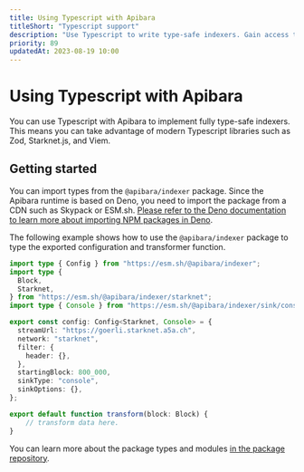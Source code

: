 ```yaml
---
title: Using Typescript with Apibara
titleShort: "Typescript support"
description: "Use Typescript to write type-safe indexers. Gain access to libraries such as Zod, Starknet.js, and Viem."
priority: 89
updatedAt: 2023-08-19 10:00
---
```


# Using Typescript with Apibara

You can use Typescript with Apibara to implement fully type-safe indexers. This
means you can take advantage of modern Typescript libraries such as Zod,
Starknet.js, and Viem.


## Getting started

You can import types from the `@apibara/indexer` package. Since the Apibara
runtime is based on Deno, you need to import the package from a CDN such as
Skypack or ESM.sh. [Please refer to the Deno documentation to learn more about
importing NPM packages in Deno](https://deno.land/manual/node/cdns).

The following example shows how to use the `@apibara/indexer` package to type
the exported configuration and transformer function.

```ts
import type { Config } from "https://esm.sh/@apibara/indexer";
import type {
  Block,
  Starknet,
} from "https://esm.sh/@apibara/indexer/starknet";
import type { Console } from "https://esm.sh/@apibara/indexer/sink/console";

export const config: Config<Starknet, Console> = {
  streamUrl: "https://goerli.starknet.a5a.ch",
  network: "starknet",
  filter: {
    header: {},
  },
  startingBlock: 800_000,
  sinkType: "console",
  sinkOptions: {},
};

export default function transform(block: Block) {
    // transform data here.
}
```

You can learn more about the package types and modules [in the package
repository](https://github.com/apibara/typescript-sdk/tree/main/packages/indexer).


